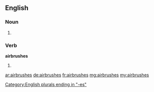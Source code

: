 ==English==

===Noun===
{{head|en}}
# {{plural of|airbrush}}

===Verb===
'''airbrushes'''
# {{en-third-person singular of|airbrush}}

[[Category:English plurals ending in "-es"]]

[[ar:airbrushes]]
[[de:airbrushes]]
[[fr:airbrushes]]
[[mg:airbrushes]]
[[my:airbrushes]]